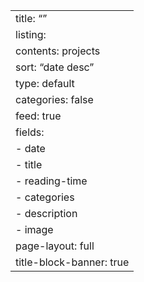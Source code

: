 ---
title: ""
listing:
  contents: projects
  sort: "date desc"
  type: default
  categories: false
  feed: true
  fields: 
    - date
    - title
    - reading-time
    - categories
    - description
    - image
page-layout: full
title-block-banner: true
---